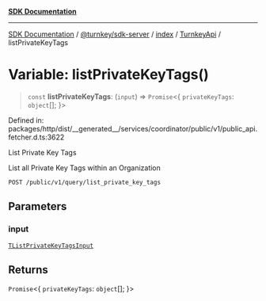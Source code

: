 [**SDK Documentation**](../../../../../../README.mdx)

***

[SDK Documentation](../../../../../../packages.mdx) / [@turnkey/sdk-server](../../../../README.mdx) / [index](../../../README.mdx) / [TurnkeyApi](../README.mdx) / listPrivateKeyTags

# Variable: listPrivateKeyTags()

> `const` **listPrivateKeyTags**: (`input`) => `Promise`\<\{ `privateKeyTags`: `object`[]; \}\>

Defined in: packages/http/dist/\_\_generated\_\_/services/coordinator/public/v1/public\_api.fetcher.d.ts:3622

List Private Key Tags

List all Private Key Tags within an Organization

`POST /public/v1/query/list_private_key_tags`

## Parameters

### input

[`TListPrivateKeyTagsInput`](../type-aliases/TListPrivateKeyTagsInput.mdx)

## Returns

`Promise`\<\{ `privateKeyTags`: `object`[]; \}\>
